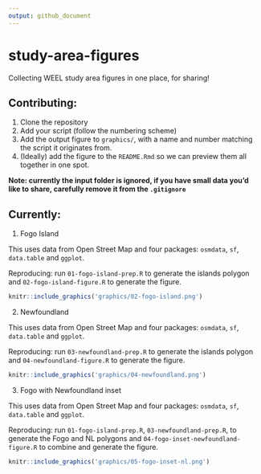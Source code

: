 ```yaml
---
output: github_document
---
```


# study-area-figures

Collecting WEEL study area figures in one place, for sharing! 


## Contributing:
1. Clone the repository
2. Add your script (follow the numbering scheme)
3. Add the output figure to `graphics/`, with a name and number matching the script it originates from. 
4. (Ideally) add the figure to the `README.Rmd` so we can preview them all together in one spot. 

**Note: currently the input folder is ignored, if you have small data you'd like to share, carefully remove it from the `.gitignore`**

## Currently:
1. Fogo Island

This uses data from Open Street Map and four packages: `osmdata`, `sf`, `data.table` and `ggplot`. 


Reproducing: run `01-fogo-island-prep.R` to generate the islands polygon and `02-fogo-island-figure.R` to generate the figure. 


```r
knitr::include_graphics('graphics/02-fogo-island.png')
```

2. Newfoundland 

This uses data from Open Street Map and four packages: `osmdata`, `sf`, `data.table` and `ggplot`. 


Reproducing: run `03-newfoundland-prep.R` to generate the islands polygon and `04-newfoundland-figure.R` to generate the figure. 

```r
knitr::include_graphics('graphics/04-newfoundland.png')
```



3. Fogo with Newfoundland inset 

This uses data from Open Street Map and four packages: `osmdata`, `sf`, `data.table` and `ggplot`. 


Reproducing: run `01-fogo-island-prep.R`, `03-newfoundland-prep.R`, to generate the Fogo and NL polygons and `04-fogo-inset-newfoundland-figure.R` to combine and generate the figure. 

```r
knitr::include_graphics('graphics/05-fogo-inset-nl.png')
```
